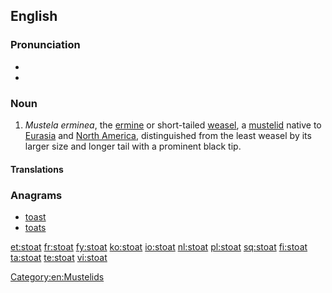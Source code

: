 ==English==
{{wikipedia}}

===Pronunciation===
* {{IPA|/ˈstəʊt/}}
* {{rhymes|əʊt}}

===Noun===
{{en-noun}}

# ''Mustela erminea'', the [[ermine]] or short-tailed [[weasel]], a [[mustelid]] native to [[Eurasia]] and [[North America]], distinguished from the least weasel by its larger size and longer tail with a prominent black tip.

====Translations====
{{trans-see|ermine}}

===Anagrams===
* [[toast#English|toast]]
* [[toats#English|toats]]

[[Category:en:Mustelids]]

[[et:stoat]]
[[fr:stoat]]
[[fy:stoat]]
[[ko:stoat]]
[[io:stoat]]
[[nl:stoat]]
[[pl:stoat]]
[[sq:stoat]]
[[fi:stoat]]
[[ta:stoat]]
[[te:stoat]]
[[vi:stoat]]